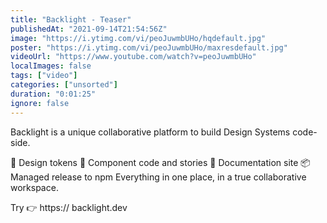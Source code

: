 ```yaml
---
title: "Backlight - Teaser"
publishedAt: "2021-09-14T21:54:56Z"
image: "https://i.ytimg.com/vi/peoJuwmbUHo/hqdefault.jpg"
poster: "https://i.ytimg.com/vi/peoJuwmbUHo/maxresdefault.jpg"
videoUrl: "https://www.youtube.com/watch?v=peoJuwmbUHo"
localImages: false
tags: ["video"]
categories: ["unsorted"]
duration: "0:01:25"
ignore: false
---
```

Backlight is a unique collaborative platform to build Design Systems code-side.

📐 Design tokens
🧩 Component code and stories
📖 Documentation site
📦 Managed release to npm
Everything in one place, in a true collaborative workspace.

Try 👉 https:// backlight.dev
